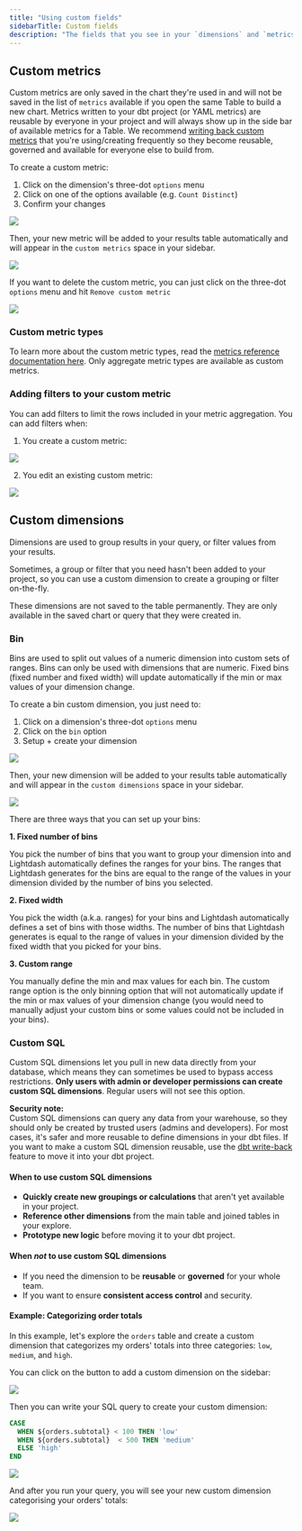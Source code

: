 ```yaml
---
title: "Using custom fields"
sidebarTitle: Custom fields
description: "The fields that you see in your `dimensions` and `metrics` are created by the people maintaining your Lightdash project. But, you can create new custom dimensions or metrics for quick calculations and binning on the fly. On this page, we'll explain what custom dimensions and metrics are and how to use them."
---
```


## Custom metrics

Custom metrics are only saved in the chart they're used in and will not be saved in the list of `metrics` available if you open the same Table to build a new chart. Metrics written to your dbt project (or YAML metrics) are reusable by everyone in your project and will always show up in the side bar of available metrics for a Table. We recommend [writing back custom metrics](/references/dbt-write-back#write-back-metrics-from-custom-metrics) that you're using/creating frequently so they become reusable, governed and available for everyone else to build from.

To create a custom metric:

1. Click on the dimension's three-dot `options` menu
2. Click on one of the options available (e.g. `Count Distinct`)
3. Confirm your changes
   
<Frame>
  <img src="/images/references/custom-metric-creating-ac2ba4cc2d729ddb7fc3e233b8ab2dd7.png"/>
</Frame>

Then, your new metric will be added to your results table automatically and will appear in the `custom metrics` space in your sidebar.

<Frame>
  <img src="/images/references/custom-metric-added-fd6940f5488a4e85d1ddd8ca026287f5.jpg"/>
</Frame>

If you want to delete the custom metric, you can just click on the three-dot `options` menu and hit `Remove custom metric`

<Frame>
  <img src="/images/references/custom-metric-deleting-0aecaca4197b9143b012eb6663440c3c.png"/>
</Frame>

### Custom metric types

To learn more about the custom metric types, read the [metrics reference documentation here](/references/metrics). Only aggregate metric types are available as custom metrics.

### Adding filters to your custom metric

You can add filters to limit the rows included in your metric aggregation. You can add filters when:

1. You create a custom metric:
<Frame>
  <img src="/images/references/custom-metric-add-filter-while-creating-404a9001a9544816b9ec4ef5cba3a1ed.png"/>
</Frame>

2. You edit an existing custom metric:
<Frame>
  <img src="/images/references/custom-metric-add-filter-while-editing-47bb53d4419e3a88781758b1fe918606.png"/>
</Frame>


## Custom dimensions

Dimensions are used to group results in your query, or filter values from your results.

Sometimes, a group or filter that you need hasn't been added to your project, so you can use a custom dimension to create a grouping or filter on-the-fly.

These dimensions are not saved to the table permanently. They are only available in the saved chart or query that they were created in.

### Bin

Bins are used to split out values of a numeric dimension into custom sets of ranges. Bins can only be used with dimensions that are numeric. Fixed bins (fixed number and fixed width) will update automatically if the min or max values of your dimension change.

To create a bin custom dimension, you just need to:

1. Click on a dimension's three-dot `options` menu
2. Click on the `bin` option
3. Setup + create your dimension
<Frame>
  <img src="/images/references/custom-dimension-creating-35890debf6a9dafd4dd6ef494b7a779d.png"/>
</Frame>

Then, your new dimension will be added to your results table automatically and will appear in the `custom dimensions` space in your sidebar.
<Frame>
  <img src="/images/references/custom-dimension-bins-0b7ec43b71432f046161f7e6bd00c96d.png"/>
</Frame>

There are three ways that you can set up your bins:

**1. Fixed number of bins**

You pick the number of bins that you want to group your dimension into and Lightdash automatically defines the ranges for your bins. The ranges that Lightdash generates for the bins are equal to the range of the values in your dimension divided by the number of bins you selected.

**2. Fixed width**

You pick the width (a.k.a. ranges) for your bins and Lightdash automatically defines a set of bins with those widths. The number of bins that Lightdash generates is equal to the range of values in your dimension divided by the fixed width that you picked for your bins.

**3. Custom range**

You manually define the min and max values for each bin. The custom range option is the only binning option that will not automatically update if the min or max values of your dimension change (you would need to manually adjust your custom bins or some values could not be included in your bins).

### Custom SQL

Custom SQL dimensions let you pull in new data directly from your database, which means they can sometimes be used to bypass access restrictions. **Only users with admin or developer permissions can create custom SQL dimensions**. Regular users will not see this option.


<Info>

**Security note:**  
Custom SQL dimensions can query any data from your warehouse, so they should only be created by trusted users (admins and developers). For most cases, it's safer and more reusable to define dimensions in your dbt files. If you want to make a custom SQL dimension reusable, use the [dbt write-back](https://docs.lightdash.com/references/dbt-write-back#dbt-write-back) feature to move it into your dbt project.

</Info>

#### When to use custom SQL dimensions

- **Quickly create new groupings or calculations** that aren't yet available in your project.
- **Reference other dimensions** from the main table and joined tables in your explore.
- **Prototype new logic** before moving it to your dbt project.

#### When *not* to use custom SQL dimensions

- If you need the dimension to be **reusable** or **governed** for your whole team.
- If you want to ensure **consistent access control** and security.

#### Example: Categorizing order totals

In this example, let's explore the `orders` table and create a custom dimension that categorizes my orders' totals into three categories: `low`, `medium`, and `high`.

You can click on the button to add a custom dimension on the sidebar:
<Frame>
  <img src="/images/references/custom-dimension-sql-add-ca5327baa563f3215c06a0ef9f3f1097.png"/>
</Frame>

Then you can write your SQL query to create your custom dimension:

```sql
CASE
  WHEN ${orders.subtotal} < 100 THEN 'low'
  WHEN ${orders.subtotal}  < 500 THEN 'medium'
  ELSE 'high'
END
```

<Frame>
  <img src="/images/references/custom-dimension-sql-form-6bbbde7b54b8770492e2f1077ac7b07a.png"/>
</Frame>

And after you run your query, you will see your new custom dimension categorising your orders' totals:
<Frame>
  <img src="/images/references/custom-dimension-sql-result-e4d24f46a4ff0c407e91d3d2b52ed747.png"/>
</Frame>
